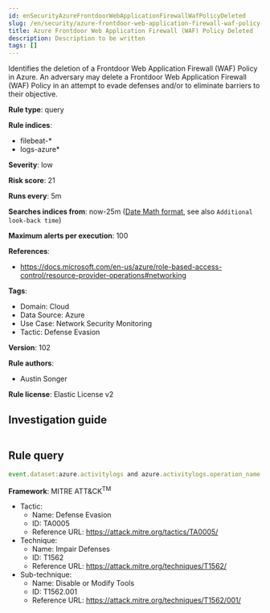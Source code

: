 ```yaml
---
id: enSecurityAzureFrontdoorWebApplicationFirewallWafPolicyDeleted
slug: /en/security/azure-frontdoor-web-application-firewall-waf-policy-deleted
title: Azure Frontdoor Web Application Firewall (WAF) Policy Deleted
description: Description to be written
tags: []
---
```


<div id="azure-frontdoor-web-application-firewall-waf-policy-deleted"></div>

Identifies the deletion of a Frontdoor Web Application Firewall (WAF) Policy in Azure. An adversary may delete a Frontdoor Web Application Firewall (WAF) Policy in an attempt to evade defenses and/or to eliminate barriers to their objective.

**Rule type**: query

**Rule indices**: 

* filebeat-*
* logs-azure*

**Severity**: low

**Risk score**: 21

**Runs every**: 5m

**Searches indices from**: now-25m ([Date Math format](((ref))/common-options.html#date-math), see also <DocLink id="enSecurityRulesUiCreate" section="set-the-rules-schedule">`Additional look-back time`</DocLink>)

**Maximum alerts per execution**: 100

**References**: 

* https://docs.microsoft.com/en-us/azure/role-based-access-control/resource-provider-operations#networking

**Tags**: 

* Domain: Cloud
* Data Source: Azure
* Use Case: Network Security Monitoring
* Tactic: Defense Evasion

**Version**: 102

**Rule authors**: 

* Austin Songer

**Rule license**: Elastic License v2

## Investigation guide

```markdown

```

## Rule query

```js
event.dataset:azure.activitylogs and azure.activitylogs.operation_name:"MICROSOFT.NETWORK/FRONTDOORWEBAPPLICATIONFIREWALLPOLICIES/DELETE" and event.outcome:(Success or success)

```

**Framework**: MITRE ATT&CK<sup>TM</sup>

* Tactic:
    * Name: Defense Evasion
    * ID: TA0005
    * Reference URL: https://attack.mitre.org/tactics/TA0005/
* Technique:
    * Name: Impair Defenses
    * ID: T1562
    * Reference URL: https://attack.mitre.org/techniques/T1562/
* Sub-technique:
    * Name: Disable or Modify Tools
    * ID: T1562.001
    * Reference URL: https://attack.mitre.org/techniques/T1562/001/


